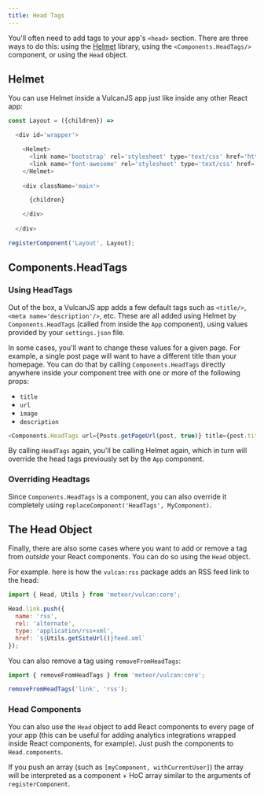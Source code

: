 ```yaml
---
title: Head Tags
---
```


You'll often need to add tags to your app's `<head>` section. There are three ways to do this: using the [Helmet](https://github.com/nfl/react-helmet) library, using the `<Components.HeadTags/>` component, or using the `Head` object. 

## Helmet

You can use Helmet inside a VulcanJS app just like inside any other React app:

```js
const Layout = ({children}) =>

  <div id='wrapper'>

    <Helmet>
      <link name='bootstrap' rel='stylesheet' type='text/css' href='https://maxcdn.bootstrapcdn.com/bootstrap/4.0.0-alpha.5/css/bootstrap.min.css'/>
      <link name='font-awesome' rel='stylesheet' type='text/css' href='https://cdnjs.cloudflare.com/ajax/libs/font-awesome/4.7.0/css/font-awesome.min.css'/>
    </Helmet>
    
    <div className='main'>

      {children}

    </div>
  
  </div>

registerComponent('Layout', Layout);
```

## Components.HeadTags

### Using HeadTags

Out of the box, a VulcanJS app adds a few default tags such as `<title/>`, `<meta name='description'/>`, etc. These are all added using Helmet by `Components.HeadTags` (called from inside the `App` component), using values provided by your `settings.json` file. 

In some cases, you'll want to change these values for a given page. For example, a single post page will want to have a different title than your homepage. You can do that by calling `Components.HeadTags` directly anywhere inside your component tree  with one or more of the following props:

- `title`
- `url`
- `image`
- `description`

```js
<Components.HeadTags url={Posts.getPageUrl(post, true)} title={post.title} image={post.thumbnailUrl} description={post.excerpt} />
 ```

By calling `HeadTags` again, you'll be calling Helmet again, which in turn will override the head tags previously set by the `App` component.

### Overriding Headtags

Since `Components.HeadTags` is a component, you can also override it completely using `replaceComponent('HeadTags', MyComponent)`.

## The Head Object

Finally, there are also some cases where you want to add or remove a tag from *outside* your React components. You can do so using the `Head` object.

For example. here is how the `vulcan:rss` package adds an RSS feed link to the head:

```js
import { Head, Utils } from 'meteor/vulcan:core';

Head.link.push({
  name: 'rss',
  rel: 'alternate', 
  type: 'application/rss+xml',
  href: `${Utils.getSiteUrl()}feed.xml`
});
```

You can also remove a tag using `removeFromHeadTags`:

```js
import { removeFromHeadTags } from 'meteor/vulcan:core';

removeFromHeadTags('link', 'rss');
```

### Head Components

You can also use the `Head` object to add React components to every page of your app (this can be useful for adding analytics integrations wrapped inside React components, for example). Just push the components to `Head.components`. 

If you push an array (such as `[myComponent, withCurrentUser]`) the array will be interpreted as a component + HoC array similar to the arguments of `registerComponent`. 